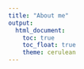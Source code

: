 ```yaml
---
title: "About me"
output: 
  html_document:
    toc: true
    toc_float: true
    theme: cerulean
---
```


